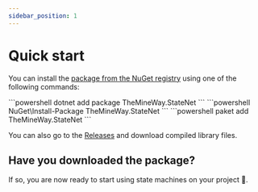 ```yaml
---
sidebar_position: 1
---
```



# Quick start

You can install the [package from the NuGet registry](https://www.nuget.org/packages/TheMineWay.StateNet) using one of the following commands:

<Tabs>
  <TabItem value="net-cli" label=".NET CLI" default>
    ```powershell
    dotnet add package TheMineWay.StateNet
    ```
  </TabItem>
  <TabItem value="pkg-manager" label="Package manager">
    ```powershell
    NuGet\Install-Package TheMineWay.StateNet
    ```
  </TabItem>
  <TabItem value="paket-cli" label="Paket CLI">
    ```powershell
    paket add TheMineWay.StateNet
    ```
  </TabItem>
</Tabs>

You can also go to the [Releases](https://github.com/TheMineWay/statenet/releases) and download compiled library files.

## Have you downloaded the package?

If so, you are now ready to start using state machines on your project 🚀.